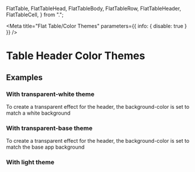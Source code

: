   FlatTable,
  FlatTableHead,
  FlatTableBody,
  FlatTableRow,
  FlatTableHeader,
  FlatTableCell,
} from ".";

<Meta
  title="Flat Table/Color Themes"
  parameters={{ info: { disable: true } }}
/>

# Table Header Color Themes

## Examples

### With transparent-white theme

To create a transparent effect for the header, the background-color is set to match a white background

<Canvas>
  <Story name="transparent-white theme" story={stories.TransparentWhiteTheme} />
</Canvas>

### With transparent-base theme

To create a transparent effect for the header, the background-color is set to match the base app background

<Canvas>
  <Story name="transparent-base theme" story={stories.TransparentBaseTheme} />
</Canvas>

### With light theme

<Canvas>
  <Story name="light theme" story={stories.LightTheme} />
</Canvas>
